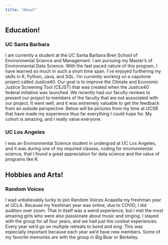 ```yaml
---
title: "About"
---
```


## Education!

### UC Santa Barbara
I am currently a student at the UC Santa Barbara Bren School of Environmental Science and Management. I am pursuing my Master's of Environmental Data Science. With the fast paced nature of this program, I have learned so much in such a short time span. I've enjoyed furthering my skills in R, Python, Java, and SQL. I'm currently working on a capstone project called Justice40. Our goal is to improve the Climate and Economic Justice Screening Tool (CEJST) that was created when the Justice40 federal initiative was launched. We recently had our faculty reviews to present our project to members of the faculty that are not associated with our project. It went well, and it was extremely valuable to get the feedback from an outside perspective. Below will be pictures from my time at UCSB that have made my experience thus far everything I could hope for. My cohort is amazing, and I really value everyone.


### UC Los Angeles 
I was an Environmental Science student in undergrad at UC Los Angeles, and it was during one of my required classes, coding for environmental science, that I found a great appreciation for data science and the value of programs like R. 


## Hobbies and Arts!

### Random Voices
I wad unbelievably lucky to join Random Voices Acapella my freshman year at UCLA. Because my freshman year was online, due to COVID, I did audition over zoom. That in itself was a weird experience, but I met the most amazing girls who were also passionate about music and singing. I stayed with the group for all four years, and we had just the coolest experiences. Every year we'd go on multiple retreats to bond and sing. This was especially important because each year we'd have new members. Some of my favorite memories are with the group in Big Bear or Berkeley. 

